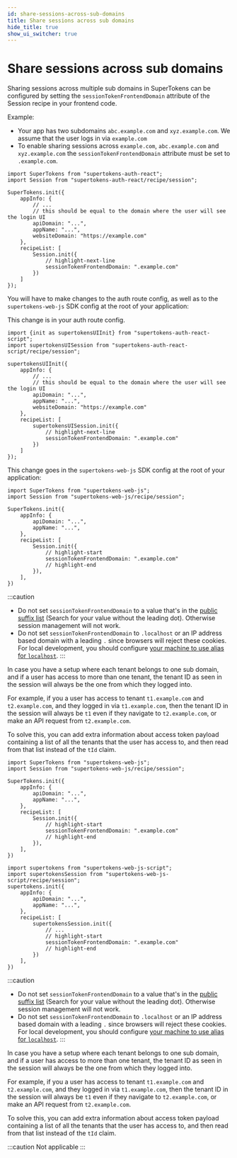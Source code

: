```yaml
---
id: share-sessions-across-sub-domains
title: Share sessions across sub domains
hide_title: true
show_ui_switcher: true
---
```


<!-- COPY DOCS -->
<!-- ./session/common-customizations/sessions/share-session-across-sub-domains.mdx -->


# Share sessions across sub domains

Sharing sessions across multiple sub domains in SuperTokens can be configured by setting the `sessionTokenFrontendDomain` attribute of the Session recipe in your frontend code.

Example:
 - Your app has two subdomains `abc.example.com` and `xyz.example.com`. We assume that the user logs in via `example.com`
 - To enable sharing sessions across `example.com`, `abc.example.com` and `xyz.example.com` the `sessionTokenFrontendDomain` attribute must be set to `.example.com`.


<PreBuiltOrCustomUISwitcher>

<PreBuiltUIContent>

<FrontendPreBuiltUITabs>

<TabItem value="reactjs">

```tsx
import SuperTokens from "supertokens-auth-react";
import Session from "supertokens-auth-react/recipe/session";

SuperTokens.init({
    appInfo: {
        // ...
        // this should be equal to the domain where the user will see the login UI
        apiDomain: "...",
        appName: "...",
        websiteDomain: "https://example.com"
    },
    recipeList: [
        Session.init({
            // highlight-next-line
            sessionTokenFrontendDomain: ".example.com"
        })
    ]
});
```

</TabItem>

<TabItem value="angular">

You will have to make changes to the auth route config, as well as to the `supertokens-web-js` SDK config at the root of your application:

This change is in your auth route config.

```tsx
import {init as supertokensUIInit} from "supertokens-auth-react-script";
import supertokensUISession from "supertokens-auth-react-script/recipe/session";

supertokensUIInit({
    appInfo: {
        // ...
        // this should be equal to the domain where the user will see the login UI
        apiDomain: "...",
        appName: "...",
        websiteDomain: "https://example.com"
    },
    recipeList: [
        supertokensUISession.init({
            // highlight-next-line
            sessionTokenFrontendDomain: ".example.com"
        })
    ]
});
```

This change goes in the `supertokens-web-js` SDK config at the root of your application:

```tsx
import SuperTokens from "supertokens-web-js";
import Session from "supertokens-web-js/recipe/session";

SuperTokens.init({
    appInfo: {
        apiDomain: "...",
        appName: "...",
    },
    recipeList: [
        Session.init({
            // highlight-start
            sessionTokenFrontendDomain: ".example.com"
            // highlight-end 
        }),
    ],
})
```

</TabItem>

</FrontendPreBuiltUITabs>

:::caution
- Do not set `sessionTokenFrontendDomain` to a value that's in the [public suffix list](https://publicsuffix.org/list/public_suffix_list.dat) (Search for your value without the leading dot). Otherwise session management will not work.
- Do not set `sessionTokenFrontendDomain` to `.localhost` or an IP address based domain with a leading `.` since browsers will reject these cookies. For local development, you should configure [your machine to use alias for `localhost`](https://superuser.com/questions/152146/how-to-alias-a-hostname-on-mac-osx).
:::

<CustomAdmonition type="multi-tenancy">

In case you have a setup where each tenant belongs to one sub domain, and if a user has access to more than one tenant, the tenant ID as seen in the session will always be the one from which they logged into.

For example, if you a user has access to tenant `t1.example.com` and `t2.example.com`, and they logged in via `t1.example.com`, then the tenant ID in the session will always be `t1` even if they navigate to `t2.example.com`, or make an API request from `t2.example.com`.

To solve this, you can add extra information about access token payload containing a list of all the tenants that the user has access to, and then read from that list instead of the `tId` claim.

</CustomAdmonition>

</PreBuiltUIContent>

<CustomUIContent>

<FrontendCustomUITabs>
<TabItem value="web">

<NpmOrScriptTabs>
<TabItem value="npm">

```tsx
import SuperTokens from "supertokens-web-js";
import Session from "supertokens-web-js/recipe/session";

SuperTokens.init({
    appInfo: {
        apiDomain: "...",
        appName: "...",
    },
    recipeList: [
        Session.init({
            // highlight-start
            sessionTokenFrontendDomain: ".example.com"
            // highlight-end 
        }),
    ],
})
```

</TabItem>
<TabItem value="script">

```tsx
import supertokens from "supertokens-web-js-script";
import supertokensSession from "supertokens-web-js-script/recipe/session";
supertokens.init({
    appInfo: {
        apiDomain: "...",
        appName: "...",
    },
    recipeList: [
        supertokensSession.init({
            // ...
            // highlight-start
            sessionTokenFrontendDomain: ".example.com"
            // highlight-end
        })
    ],
})
```

</TabItem>
</NpmOrScriptTabs>

:::caution
- Do not set `sessionTokenFrontendDomain` to a value that's in the [public suffix list](https://publicsuffix.org/list/public_suffix_list.dat) (Search for your value without the leading dot). Otherwise session management will not work.
- Do not set `sessionTokenFrontendDomain` to `.localhost` or an IP address based domain with a leading `.` since browsers will reject these cookies. For local development, you should configure [your machine to use alias for `localhost`](https://superuser.com/questions/152146/how-to-alias-a-hostname-on-mac-osx).
:::

<CustomAdmonition type="multi-tenancy">

In case you have a setup where each tenant belongs to one sub domain, and if a user has access to more than one tenant, the tenant ID as seen in the session will always be the one from which they logged into.

For example, if you a user has access to tenant `t1.example.com` and `t2.example.com`, and they logged in via `t1.example.com`, then the tenant ID in the session will always be `t1` even if they navigate to `t2.example.com`, or make an API request from `t2.example.com`.

To solve this, you can add extra information about access token payload containing a list of all the tenants that the user has access to, and then read from that list instead of the `tId` claim.

</CustomAdmonition>

</TabItem>

<TabItem value="mobile">

:::caution
Not applicable
:::

</TabItem>

</FrontendCustomUITabs>

</CustomUIContent>

</PreBuiltOrCustomUISwitcher>
